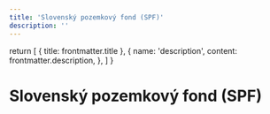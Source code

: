 ```yaml
---
title: 'Slovenský pozemkový fond (SPF)'
description: ''
---
```


  return [
    { title: frontmatter.title },
    {
      name: 'description',
      content: frontmatter.description,
    },
  ]
}

# Slovenský pozemkový fond (SPF)
